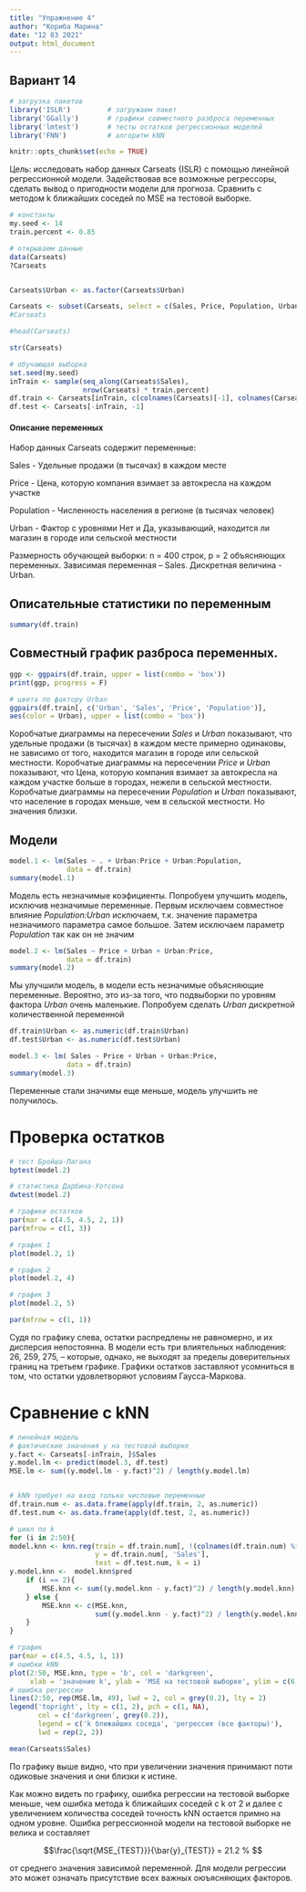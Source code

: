 ---
title: "Упражнение 4"
author: "Кориба Марина"
date: "12 03 2021"
output: html_document
---


## Вариант 14


```{r setup, include=FALSE}

# загрузка пакетов
library('ISLR')         # загружаем пакет
library('GGally')       # графики совместного разброса переменных
library('lmtest')       # тесты остатков регрессионных моделей
library('FNN')          # алгоритм kNN

knitr::opts_chunk$set(echo = TRUE)

```


Цель: исследовать набор данных Carseats {ISLR} с помощью линейной регрессионной модели. Задействовав все возможные регрессоры, сделать вывод о пригодности модели для прогноза. Сравнить с методом k ближайших соседей по MSE на тестовой выборке.


```{r, echo=FALSE}

# константы
my.seed <- 14
train.percent <- 0.85

# открываем данные
data(Carseats)            
?Carseats 


Carseats$Urban <- as.factor(Carseats$Urban)

Carseats <- subset(Carseats, select = c(Sales, Price, Population, Urban))
#Carseats 

#head(Carseats)

str(Carseats) 

# обучающая выборка
set.seed(my.seed)
inTrain <- sample(seq_along(Carseats$Sales), 
                  nrow(Carseats) * train.percent)
df.train <- Carseats[inTrain, c(colnames(Carseats)[-1], colnames(Carseats)[1])]
df.test <- Carseats[-inTrain, -1]

```


#### Описание переменных

Набор данных Carseats содержит переменные:

Sales - Удельные продажи (в тысячах) в каждом месте

Price - Цена, которую компания взимает за автокресла на каждом участке

Population - Численность населения в регионе (в тысячах человек)

Urban - Фактор с уровнями Нет и Да, указывающий, находится ли магазин в городе или сельской местности


Размерность обучающей выборки: n = 400 строк, p = 2 объясняющих переменных. Зависимая переменная – Sales. Дискретная величина - Urban.

## Oписательные статистики по переменным
```{r, echo=FALSE}

summary(df.train)

```


## Cовместный график разброса переменных.

```{r, echo=FALSE, warning=FALSE, error = F}

ggp <- ggpairs(df.train, upper = list(combo = 'box'))
print(ggp, progress = F)

```


```{r, echo=FALSE, warning=FALSE, error = FALSE}
# цвета по фактору Urban
ggpairs(df.train[, c('Urban', 'Sales', 'Price', 'Population')],
aes(color = Urban), upper = list(combo = 'box'))

```


Коробчатые диаграммы на пересечении *Sales* и *Urban* показывают, что удельные продажи (в тысячах) в каждом месте примерно одинаковы, не зависимо от того, находится магазин в городе или сельской местности. Коробчатые диаграммы на пересечении *Price* и *Urban* показывают, что Цена, которую компания взимает за автокресла на каждом участке больше в городах, нежели в сельской местности. Коробчатые диаграммы на пересечении *Population* и *Urban* показывают, что население в городах меньше, чем в сельской местности. Но значения близки.


## Модели

```{r echo = F, warning = F, error = F}

model.1 <- lm(Sales ~ . + Urban:Price + Urban:Population,
              data = df.train)
summary(model.1)

```
Модель есть  незначимые коэфициенты. Попробуем улучшить модель, исключив незначимые переменные. Первым исключаем совместное влияние *Population:Urban* исключаем, т.к. значение параметра незначимого параметра самое большое. Затем исключаем параметр *Population* так как он не значим

```{r echo = F, warning = F, error = F}

model.2 <- lm(Sales ~ Price + Urban + Urban:Price,
              data = df.train)
summary(model.2)

```

Мы улучшили модель,  в модели есть незначимые объясняющие переменные. Вероятно, это из-за того, что подвыборки по уровням фактора *Urban* очень маленькие. Попробуем сделать *Urban* дискретной количественной переменной


```{r echo = F, warning = F, error = F}
df.train$Urban <- as.numeric(df.train$Urban)
df.test$Urban <- as.numeric(df.test$Urban)

model.3 <- lm( Sales ~ Price + Urban + Urban:Price,
              data = df.train)
summary(model.3)
```

Переменные стали значимы еще меньше,  модель улучшить не получилось. 

# Проверка остатков

```{r echo = F, warning = F, error = F}
# тест Бройша-Пагана
bptest(model.2)

# статистика Дарбина-Уотсона
dwtest(model.2)

# графики остатков
par(mar = c(4.5, 4.5, 2, 1))
par(mfrow = c(1, 3))

# график 1
plot(model.2, 1)

# график 2
plot(model.2, 4)

# график 3
plot(model.2, 5) 

par(mfrow = c(1, 1))

```
Судя по графику слева, остатки распредлены  не равномерно, и их дисперсия непостоянна. В модели есть три влиятельных наблюдения: 26, 259, 275, – которые, однако, не выходят за пределы доверительных границ на третьем графике. Графики остатков заставляют усомниться в том, что остатки удовлетворяют условиям Гаусса-Маркова.


# Сравнение с kNN

```{r echo = F}
# линейная модель
# фактические значения y на тестовой выборке
y.fact <- Carseats[-inTrain, ]$Sales
y.model.lm <- predict(model.3, df.test)
MSE.lm <- sum((y.model.lm - y.fact)^2) / length(y.model.lm)


# kNN требует на вход только числовые переменные
df.train.num <- as.data.frame(apply(df.train, 2, as.numeric))
df.test.num <- as.data.frame(apply(df.test, 2, as.numeric))

# цикл по k
for (i in 2:50){
model.knn <- knn.reg(train = df.train.num[, !(colnames(df.train.num) %in% 'Sales')], 
                     y = df.train.num[, 'Sales'], 
                     test = df.test.num, k = i)
y.model.knn <-  model.knn$pred
    if (i == 2){
        MSE.knn <- sum((y.model.knn - y.fact)^2) / length(y.model.knn)
    } else {
        MSE.knn <- c(MSE.knn, 
                     sum((y.model.knn - y.fact)^2) / length(y.model.knn))
    }
}

# график
par(mar = c(4.5, 4.5, 1, 1))
# ошибки kNN
plot(2:50, MSE.knn, type = 'b', col = 'darkgreen',
     xlab = 'значение k', ylab = 'MSE на тестовой выборке', ylim = c(6, 10))
# ошибка регрессии
lines(2:50, rep(MSE.lm, 49), lwd = 2, col = grey(0.2), lty = 2)
legend('topright', lty = c(1, 2), pch = c(1, NA), 
       col = c('darkgreen', grey(0.2)), 
       legend = c('k ближайших соседа', 'регрессия (все факторы)'), 
       lwd = rep(2, 2))
```
```{r, echo = FALSE}
mean(Carseats$Sales)
```


 По графику выше видно, что при увеличении значения принимают поти одиковые значения и они близки к истине.


Как можно видеть по графику, ошибка регрессии на тестовой выборке меньше, чем ошибка метода k ближайших соседей с k от 2 и далее с увеличением количества соседей точность kNN остается примно на одном уровне. Ошибка регрессионной модели на тестовой выборке не велика и составляет

$$\frac{\sqrt{MSE_{TEST}}}{\bar{y}_{TEST}} = 21.2 % $$ 

 


от среднего значения зависимой переменной. Для модели регрессии это может означать присутствие всех важных оюъясняющих факторов.

